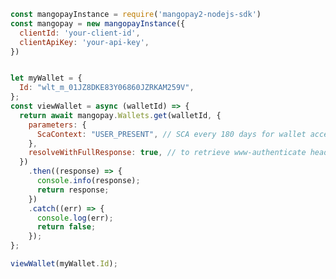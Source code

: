   
```javascript NodeJS  
const mangopayInstance = require('mangopay2-nodejs-sdk')
const mangopay = new mangopayInstance({
  clientId: 'your-client-id',
  clientApiKey: 'your-api-key',
})


let myWallet = {
  Id: "wlt_m_01JZ8DKE83Y06860JZRKAM259V",
};
const viewWallet = async (walletId) => {
  return await mangopay.Wallets.get(walletId, {
    parameters: {
      ScaContext: "USER_PRESENT", // SCA every 180 days for wallet access
    },
    resolveWithFullResponse: true, // to retrieve www-authenticate header with PendingUserAction RedirectUrl
  })
    .then((response) => {
      console.info(response);
      return response;
    })
    .catch((err) => {
      console.log(err);
      return false;
    });
};

viewWallet(myWallet.Id);
```